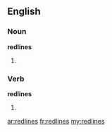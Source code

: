 ==English==

===Noun===
'''redlines'''

# {{plural of|redline}}

===Verb===
'''redlines'''

# {{third-person singular of|[[redline]]}}

[[ar:redlines]]
[[fr:redlines]]
[[my:redlines]]